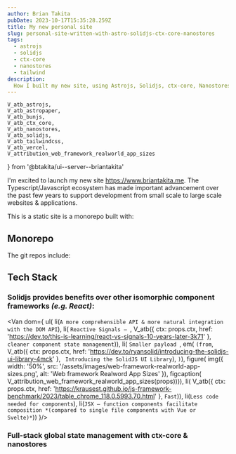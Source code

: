 ```yaml
---
author: Brian Takita
pubDate: 2023-10-17T15:35:28.259Z
title: My new personal site
slug: personal-site-written-with-astro-solidjs-ctx-core-nanostores
tags:
  - astrojs
  - solidjs
  - ctx-core
  - nanostores
  - tailwind
description:
  How I built my new site, using Astrojs, Solidjs, ctx-core, Nanostores, Tailwind.
---
```

	V_atb_astrojs,
	V_atb_astropaper,
	V_atb_bunjs,
	V_atb_ctx_core,
	V_atb_nanostores,
	V_atb_solidjs,
	V_atb_tailwindcss,
	V_atb_vercel,
	V_attribution_web_framework_realworld_app_sizes
} from '@btakita/ui--server--briantakita'

I'm excited to launch my new site https://www.briantakita.me. The Typescript/Javascript ecosystem has made important
advancement over the past few years to support development from small scale to large scale websites & applications.
<p>
	<Van dom={
		V_fragment(props,
			'This site is forked from ',
			V_atb_astropaper(props),
			' theme. I made some modifications & will go through them in this post.')
	}/>
</p>
This is a static site is a monorepo built with:
<Van dom={
	ul(
		li(V_atb_bunjs(props)),
		li(V_atb_astrojs(props)),
		li(V_atb_nanostores(props)),
		li(V_atb_ctx_core(props)),
		li(V_atb_solidjs(props)),
		li(V_atb_tailwindcss(props))
	)
}/>
<p>
	<Van dom={
		V_fragment(props,
			'It is deployed to ',
			V_atb_vercel(props),
			'.')
	}/>
</p>

## Monorepo

<p>
	<Van dom={
		V_fragment(props,
			`For simplicity & ease of distribution, most `,
			V_atb({ ctx: props.ctx, innerText: 'Astro Themes', href: 'https://astro.build/themes/' }),
			` are built in a single repository. I broke up the project into monorepo, where the libraries & apps are
			broken into separate git repos. This provides structure to where the code is deployed to & how it's used while
			enabling code re-use for other projects.`,)
	}/>
</p>
The git repos include:
<Van dom={
	ul(
		li(
			V_atb({ ctx: props.ctx,
				innerText: 'btakita/briantakita.me-dev',
				href: 'https://github.com/btakita/briantakita.me-dev'
			}),
			' — monorepo with ',
			V_atb({ ctx: props.ctx,
				innerText: 'git submodules',
				href: 'https://git-scm.com/book/en/v2/Git-Tools-Submodules'
			}),
			` to other libraries`),
		li(
			V_atb({ ctx: props.ctx, innerText: 'btakita/briantakita.me', href: 'https://github.com/btakita/briantakita.me' }),
			` — briantakita.me astro app`),
		li(
			V_atb({ ctx: props.ctx,
				innerText: 'btakita/domain--all--blog', href: 'https://github.com/btakita/domain--all--blog'}),
			` —  domain library targeting the browser & server for blogs`),
		li(
			V_atb({ ctx: props.ctx,
				innerText: 'btakita/domain--server',
				href: 'https://github.com/btakita/domain--server'
				` — domain library targeting the server`
			})),
		li(
			V_atb({ ctx: props.ctx,
				innerText: 'btakita/domain--server--blog',
				href: 'https://github.com/btakita/domain--server--blog'}),
			` — domain logic targeting the server for blogs`),
		li(
			V_atb({ ctx: props.ctx,
				innerText: 'btakita/ui--all--blog',
				href: 'https://github.com/btakita/ui--all--blog'
			}),
			` — UI library targeting the browser & server for blogs`),
		li(
			V_atb({ ctx: props.ctx,
				innerText: 'btakita/ui--server--blog',
				href: 'https://github.com/btakita/ui--server--blog'
			}),
			` — UI library targeting the server for blogs`))
}/>

## Tech Stack

### Solidjs provides benefits over other isomorphic component frameworks *(e.g. React)*:

<Van dom={
	ul(
		li(`A more comprehensible API & more natural integration with the DOM API`),
		li(
			`Reactive Signals — `,
			V_atb({ ctx: props.ctx, href: 'https://dev.to/this-is-learning/react-vs-signals-10-years-later-3k71' },
				`cleaner component state management`)),
		li(
			`Smaller payload `,
			em(
				`(from`,
				V_atb({ ctx: props.ctx, href: 'https://dev.to/ryansolid/introducing-the-solidjs-ui-library-4mck' },
					` Introducing the SolidJS UI Library`),
				`)`),
			figure(
				img({
					width: '50%', src: '/assets/images/web-framework-realworld-app-sizes.png',
					alt: 'Web framework Realword App Sizes'
				}),
				figcaption(
					V_attribution_web_framework_realworld_app_sizes(props)))),
		li(
			V_atb({ ctx: props.ctx,
				href: 'https://krausest.github.io/js-framework-benchmark/2023/table_chrome_118.0.5993.70.html'
			}, `Fast`)),
		li(`Less code needed for components`),
		li(`JSX — function components facilitate composition *(compared to single file components with Vue or Svelte)*`))
}/>

### Full-stack global state management with ctx-core & nanostores

<p>
	<Van dom={
		V_fragment(props,
			`ctx-core with nanostores enables libraries & apps to easily share state management`,
			V_footnote({ ...props, id: 'my-history-with-state-management-and-ctx-core-nanostores' },
				V_atb({ ctx: props.ctx, href: '/posts/my-history-with-state-management-and-ctx-core-nanostores' },
					`How I ended up using ctx-core & nanostores…`)),
			'.')
	}/>
</p>
